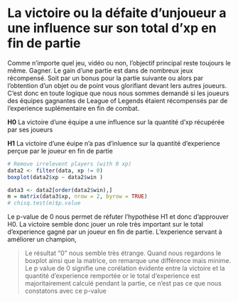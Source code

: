 # La victoire ou la défaite d'unjoueur a une influence sur son total d'xp en fin de partie

Comme n'importe quel jeu, vidéo ou non, l'objectif principal reste toujours le même. Gagner. Le gain d'une partie est dans de nombreux jeux récompensé. Soit par un bonus pour la partie suivante ou alors par l'obtention d'un objet ou de point vous glorifiant devant lers autres joueurs. C'est donc en toute logique que nous nous sommes demandé si les joueurs des équipes gagnantes de League of Legends étaient récompensés par de l'experience suplémentaire en fin de combat. 

**H0** La victoire d'une équipe a une influence sur la quantité d'xp récupérée par ses joueurs

**H1** La victoire d'une éuipe n'a pas d'inluence sur la quantité d'experience perçue par le joueur en fin de partie

```r
# Remove irrelevent players (with 0 xp)
data2 <- filter(data, xp != 0)
boxplot(data2$xp ~ data2$win )
```

```r
data3 <- data2[order(data2$win),]
m = matrix(data3$xp, nrow = 2, byrow = TRUE)
# chisq.test(m)$p.value
```

Le p-value de 0 nous permet de réfuter l'hypothèse H1 et donc d'approuver H0. La victoire semble donc jouer un role très important sur le total d'experience gagné par un joueur en fin de partie. L'experience servant à améliorer un champion, 


> Le résultat "0" nous semble très étrange. Quand nous regardons le boxplot ainsi que la matrice, on remarque une différence mais minime. Le p value de 0 signifie une corélation évidente entre la victoire et la quantité d'experience remportée or le total d'experience est majoritairement calculé pendant la partie, ce n'est pas ce que nous constatons avec ce p-value